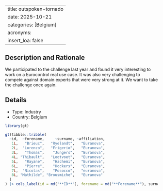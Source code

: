 
---
title: outspoken-tornado
date: 2025-10-21
categories: [Belgium]
acronyms:
  insert_loa: false
---

## Description and Rationale

We participated to the challenge last year and found it very interesting to work on a Eurocontrol real use case. It was also very challenging to compete against domain experts that were very strong at it. We want to take the challenge once again.

## Details

* Type: Industry
* Country: Belgium

```r
library(gt)

gt(tibble::tribble(
  ~id,  ~forename,     ~surname, ~affiliation,
   1L,   "Brieuc",   "Ryelandt",   "Euranova",
   2L,  "Lorenzo",   "Frigerio",   "Euranova",
   3L,   "Thomas",    "Jungers",   "Euranova",
   4L, "Thibault",   "Lootvoet",   "Euranova",
   5L,   "Rayane",    "Hachemi",   "Euranova",
   6L,   "Pierre",    "Hockers",   "Euranova",
   7L,  "Nicolas",    "Posocco",   "euranova",
   8L, "Mathilde", "Brousmiche",   "Euranova"
  )
) |> cols_label(id = md("**ID**"), forename = md("**Forename**"), surname ~ md("**Surname**"), affiliation ~ md("**Affiliation**"))
```
